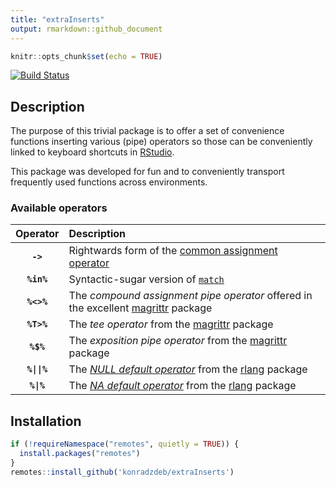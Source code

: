 ```yaml
---
title: "extraInserts"
output: rmarkdown::github_document
---
```


```r
knitr::opts_chunk$set(echo = TRUE)
```

[![Build Status](https://travis-ci.org/konradzdeb/extraInserts.svg?branch=master)](https://travis-ci.org/konradzdeb/extraInserts)

## Description

The purpose of this trivial package is to offer a set of convenience functions inserting various (pipe) operators so those can be conveniently linked to
keyboard shortcuts in [RStudio](https://www.rstudio.com/products/RStudio/).

This package was developed for fun and to conveniently transport frequently used functions across environments.

### Available operators

|  Operator  | Description                                                                                                                              |
|:----------:|:-----------------------------------------------------------------------------------------------------------------------------------------|
|  **`->`**  | Rightwards form of the [common assignment operator](https://rdrr.io/r/base/assignOps.html)                                               |
| **`%in%`** | Syntactic-sugar version of [`match`](https://rdrr.io/r/base/match.html)                                                                  |
| **`%<>%`** | The *compound assignment pipe operator* offered in the excellent [magrittr](https://magrittr.tidyverse.org/) package                     |
| **`%T>%`** | The *tee operator* from the [magrittr](https://magrittr.tidyverse.org/) package                                                          |
| **`%$%`**  | The *exposition pipe operator* from the [magrittr](https://magrittr.tidyverse.org/) package                                              |
| **`%||%`** | The [*NULL default operator*](https://rlang.r-lib.org/reference/op-null-default.html) from the [rlang](https://rlang.r-lib.org/) package |
| **`%|%`**  | The [*NA default operator*](https://rlang.r-lib.org/reference/op-na-default.html) from the [rlang](https://rlang.r-lib.org/) package     |

## Installation

```r
if (!requireNamespace("remotes", quietly = TRUE)) {
  install.packages("remotes")
}
remotes::install_github('konradzdeb/extraInserts')
```
